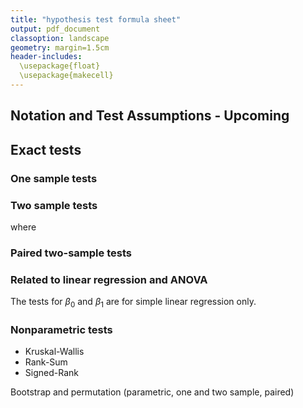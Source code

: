 ```yaml
---
title: "hypothesis test formula sheet"
output: pdf_document
classoption: landscape
geometry: margin=1.5cm
header-includes:
  \usepackage{float}
  \usepackage{makecell}
---
```


## Notation and Test Assumptions - Upcoming

## Exact tests

### One sample tests

\renewcommand{\arraystretch}{2.5}

\begin{figure}[H]
  \begin{center}
    \begin{tabular}{lccccc}
    
    name & known parameters & null hypothesis & test statistic & null distribution & p-value (two sided) \\
     \hline
    
    one sample z-test & $\mu$ unknown, $\sigma^2$ known & $H_0: \mu = \mu_0$ & $Z_\text{obs} = \displaystyle {\bar x - \mu_0 \over {\sigma \over \sqrt n}}$ & N(0, 1) & $2 \cdot P(Z < -|Z_\text{obs}|)$ \\
    
    one sample t-test & $\mu, \sigma^2$ unknown & $H_0: \mu = \mu_0$ & $T_\text{obs} = \displaystyle {\bar x - \mu_0 \over {s \over \sqrt n}}$ & $t_{n-1}$ & $2 \cdot P(t_{n-1} < -|T_\text{obs}|)$ \\
    
    TODO & $\mu, \sigma^2$ unknown & $H_0: \sigma^2 = \sigma^2_0$ & $TODO = \displaystyle {(n - 1) \cdot s^2 \over \sigma^2_0}$ & $\chi^2_{n-1}$ & TODO \\
    
    sign test & none & $H_0: m = m_0$ & $B_\text{obs} = \sum_i I_{X_i > m_0}$ & Binomial($\sum_i I_{X_i \neq m_0}, \frac 12$) & $2 \cdot \min(P(B \ge B_\text{obs}), P(B \le B_\text{obs}))$
    \end{tabular}
  \end{center}
\end{figure}

### Two sample tests

\begin{figure}[H]
  \begin{center}
    \begin{tabular}{lccccc}
    
    name & known parameters & null hypothesis & test statistic & null distribution & p-value (two sided) \\
     \hline
    
    two sample z-test &
    \thead{$\mu_1, \mu_2$ unknown \\ $\sigma_1^2, \sigma_2^2$ known} &
    $H_0: \mu_1 - \mu_2 = \delta_0$ &
    $Z_\text{obs} = \displaystyle {(\bar x - \bar y) - \delta_0 \over \sqrt{{\sigma_1^2 \over n_1} + {\sigma_2^2 \over n_2}}}$ &
    N(0, 1) &
    $2 \cdot P(Z < -|Z_\text{obs}|)$ \\
    
    equal variance t-test &
    \thead{$\mu_1, \mu_2$ \\ $\sigma_1^2 = \sigma_2^2$ unknown} &
    $H_0: \mu_1 - \mu_2 = \delta_0$ &
    $T_\text{obs} = \displaystyle {(\bar x - \bar y) - \delta_0 \over 
      s_\text{pooled} \sqrt{{1 \over n_1} + {1 \over n_2}}}$ &
    $t_{n-1}$ &
    $2 \cdot P(t_{n_1 + n_2 - 2} < -|T_\text{obs}|)$ \\
    
    welch's t-test &
    \thead{$\mu_1, \mu_2$ \\ $\sigma_1^2 \neq \sigma_2^2$ unknown} &
    $H_0: \mu_1 - \mu_2 = \delta_0$ &
    $T_\text{obs} = \displaystyle {(\bar x - \bar y) - \delta_0 \over 
      \sqrt{{s_1^2 \over n_1} + {s_2^2 \over n_2}}}$ &
    $t_\nu$ &
    $2 \cdot P(t_\nu < -|T_\text{obs}|)$ \\
    
    F-test for equal variance &
    \thead{$\mu_1, \mu_2$ \\ $\sigma_1^2, \sigma_2^2$ unknown} &
    $H_0: \sigma_1^2 = \sigma_2^2$ &
    $F_\text{obs} = \displaystyle {s_1^2 \over s_2^2}$ &
    $F_{n_1 - 1, n_2 - 1}$ &
    TODO \\

    \end{tabular}
  \end{center}
\end{figure}

where

\begin{align}
s_\text{pooled} &= \sqrt{{(n_1 - 1) \cdot s_1^2 + (n_2 - 1) \cdot s_2^2 \over n_1 + n_2 - 2}} \\
\nu &= { \left({s_1^2 \over n_1} + {s_2^2 \over n_2}\right)^2 \over
  {\left({s_1^2 \over n_1} \right)^2 \over n_1 - 1} +
  {\left({s_2^2 \over n_2} \right)^2 \over n_2 - 1}
}
\end{align}

### Paired two-sample tests

\begin{figure}[H]
  \begin{center}
    \begin{tabular}{lccccc}
    
    name & known parameters & null hypothesis & test statistic & null distribution & p-value (two sided) \\
     \hline
    
    paired z-test & TODO & TODO & TODO & TODO & TODO \\
    
    paired t-test & TODO & TODO & TODO & TODO & TODO \\
    
    paired sign test & TODO & TODO & TODO & TODO & TODO
    \end{tabular}
  \end{center}
\end{figure}

### Related to linear regression and ANOVA

The tests for $\beta_0$ and $\beta_1$ are for simple linear regression only.

\begin{figure}[H]
  \begin{center}
    \begin{tabular}{lccccc}
    
    name & known parameters & null hypothesis & test statistic & null distribution & p-value (two sided) \\
     \hline
    
    one-way anova / F-tests & TODO & TODO & TODO & TODO & TODO \\
    
    tukey's honestly significant differences & TODO & TODO & TODO & TODO & TODO \\
    
    T-test for $\beta_0$ & TODO & TODO & TODO & TODO & TODO \\
    
    T-test for $\beta_1$ & TODO & TODO & TODO & TODO & TODO \\
    
    overall F-test for linear model & TODO & TODO & TODO & TODO & TODO \\
    
    \end{tabular}
  \end{center}
\end{figure}

### Nonparametric tests

- Kruskal-Wallis
- Rank-Sum
- Signed-Rank

Bootstrap and permutation (parametric, one and two sample, paired)
